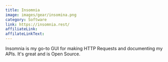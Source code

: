 ```yaml
---
title: Insomnia
image: images/gear/insomina.png
category: Software
link: https://insomnia.rest/
affiliateLink:
affilateLinkText:
---
```


Insomnia is my go-to GUI for making HTTP Requests and documenting my APIs. It's great and is Open Source.
